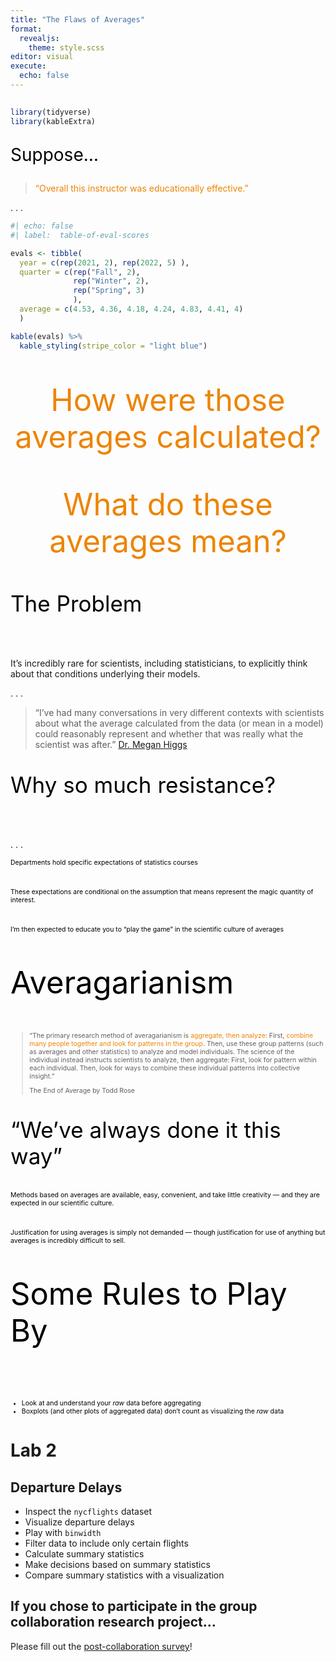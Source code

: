 ```yaml
---
title: "The Flaws of Averages"
format: 
  revealjs:
    theme: style.scss
editor: visual
execute: 
  echo: false
---
```


##  {background-color="#abdbe3"}

```r
library(tidyverse)
library(kableExtra)
```

::: {style="font-size: 2em; color: #000000;"}
Suppose...
:::

> ["Overall this instructor was educationally effective."]{style="color: #ed8402;"}

. . .

```r
#| echo: false
#| label:  table-of-eval-scores

evals <- tibble( 
  year = c(rep(2021, 2), rep(2022, 5) ), 
  quarter = c(rep("Fall", 2), 
              rep("Winter", 2), 
              rep("Spring", 3) 
              ),
  average = c(4.53, 4.36, 4.18, 4.24, 4.83, 4.41, 4) 
  )

kable(evals) %>% 
  kable_styling(stripe_color = "light blue")
```

##  

<center>

::: {style="font-size: 3.5em; color: #ed8402;"}
How were those averages calculated?
:::

</center>

##  

<center>

::: {style="font-size: 3.5em; color: #ed8402;"}
What do these averages mean?
:::

</center>

## 

::: {style="font-size: 2.5em; color: #000000;"}
The Problem
:::

</br> 

It's incredibly rare for scientists, including statisticians, to explicitly think about that conditions underlying their models.

. . .

::: {.small}
> "I've had many conversations in very different contexts with scientists about what the average calculated from the data (or mean in a model) could reasonably represent and whether that was really what the scientist was after." [Dr. Megan Higgs](https://critical-inference.com/more-on-average/)
:::

## 

::: {style="font-size: 2.5em; color: #000000;"}
Why so much resistance?
:::

</br>

. . .

::: {style="font-size: 0.75em; color: #000000;"}
Departments hold specific expectations of statistics courses

</br>

:::{.fragment}
These expectations are conditional on the assumption that means represent the magic quantity of interest.
:::

</br>

:::{.fragment}
I'm then expected to educate you to "play the game" in the scientific culture of averages
:::
:::

## 

::: {style="font-size: 3.5em; color: #000000;"}
Averagarianism
:::

::: {style="font-size: 0.75em; color: #000000;"}
> "The primary research method of averagarianism is [aggregate, then analyze]{style="color: #ed8402;"}: First, [combine many people together and look for patterns in the group]{style="color: #ed8402;"}. Then, use these group patterns (such as averages and other statistics) to analyze and model individuals. The science of the individual instead instructs scientists to analyze, then aggregate: First, look for pattern within each individual. Then, look for ways to combine these individual patterns into collective insight."
>
> The End of Average by Todd Rose
:::

## 

::: {style="font-size: 2.5em; color: #000000;"}
"We've always done it this way"
:::

::: {style="font-size: 0.75em; color: #000000;"}
Methods based on averages are available, easy, convenient, and take little creativity --- and they are expected in our scientific culture.

</br>

:::{.fragment}
Justification for using averages is simply not demanded --- though justification for use of anything but averages is incredibly difficult to sell.
:::
:::

##  {background-color="#f48153"}

::: {style="font-size: 3.5em; color: #000000;"}
Some Rules to Play By
:::

</br>

::: {style="font-size: 0.75em; color: #000000;"}
::: incremental
-   Look at and understand your *raw* data before aggregating
-   Boxplots (and other plots of aggregated data) don't count as visualizing the *raw* data
:::
:::

# Lab 2

## Departure Delays

-   Inspect the `nycflights` dataset
-   Visualize departure delays
-   Play with `binwidth`
-   Filter data to include only certain flights
-   Calculate summary statistics
-   Make decisions based on summary statistics 
-   Compare summary statistics with a visualization

## If you chose to participate in the group collaboration research project...

Please fill out the [post-collaboration survey](https://calpolykinesiology.az1.qualtrics.com/jfe/form/SV_4T1tIgzjg6WUlXE)! 
